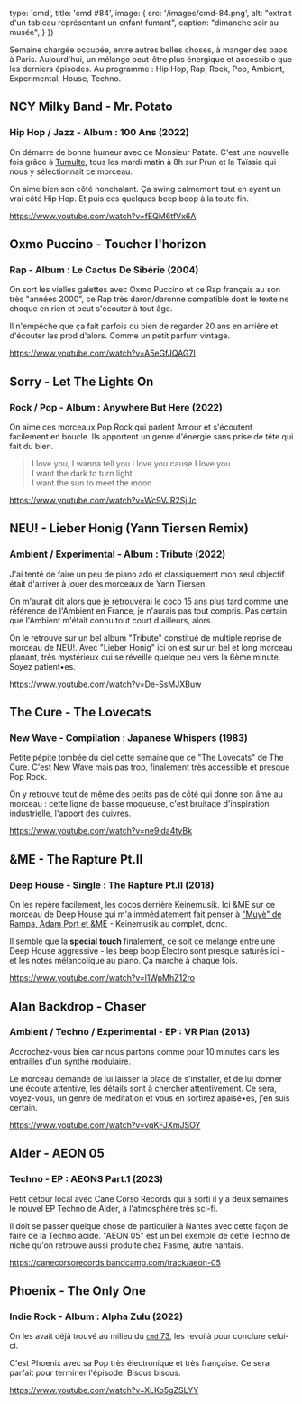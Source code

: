 
  type: 'cmd',
  title: 'cmd #84',
  image: {
    src: '/images/cmd-84.png',
    alt: "extrait d'un tableau représentant un enfant fumant",
    caption: "dimanche soir au musée",
  }
})

Semaine chargée occupée, entre autres belles choses, à manger des baos à Paris. Aujourd'hui, un mélange peut-être plus énergique et accessible que les derniers épisodes. Au programme : Hip Hop, Rap, Rock, Pop, Ambient, Experimental, House, Techno.



## NCY Milky Band - Mr. Potato

### Hip Hop / Jazz - Album : 100 Ans (2022)

On démarre de bonne humeur avec ce Monsieur Patate. C'est une nouvelle fois grâce à [Tumulte](https://www.prun.net/emission/8301-tumulte), tous les mardi matin à 8h sur Prun et la Taïssia qui nous y sélectionnait ce morceau.

On aime bien son côté nonchalant. Ça swing calmement tout en ayant un vrai côté Hip Hop. Et puis ces quelques beep boop à la toute fin.

https://www.youtube.com/watch?v=fEQM6tfVx6A



## Oxmo Puccino - Toucher l'horizon

### Rap - Album : Le Cactus De Sibérie (2004)

On sort les vielles galettes avec Oxmo Puccino et ce Rap français au son très "années 2000", ce Rap très daron/daronne compatible dont le texte ne choque en rien et peut s'écouter à tout âge.

Il n'empêche que ça fait parfois du bien de regarder 20 ans en arrière et d'écouter les prod d'alors. Comme un petit parfum vintage.

https://www.youtube.com/watch?v=A5eGfJQAG7I




## Sorry - Let The Lights On

### Rock / Pop - Album : Anywhere But Here (2022)

On aime ces morceaux Pop Rock qui parlent Amour et s'écoutent facilement en boucle. Ils apportent un genre d'énergie sans prise de tête qui fait du bien.

> I love you, I wanna tell you I love you cause I love you <br/>
> I want the dark to turn light<br/>
> I want the sun to meet the moon<br/>

https://www.youtube.com/watch?v=Wc9VJR2SjJc



## NEU! - Lieber Honig (Yann Tiersen Remix)

### Ambient / Experimental - Album : Tribute (2022)

J'ai tenté de faire un peu de piano ado et classiquement mon seul objectif était d'arriver à jouer des morceaux de Yann Tiersen.

On m'aurait dit alors que je retrouverai le coco 15 ans plus tard comme une référence de l'Ambient en France, je n'aurais pas tout compris. Pas certain que l'Ambient m'était connu tout court d'ailleurs, alors.

On le retrouve sur un bel album "Tribute" constitué de multiple reprise de morceau de NEU!.  Avec "Lieber Honig" ici on est sur un bel et long morceau planant, très mystérieux qui se réveille quelque peu vers la 6ème minute. Soyez patient•es.

https://www.youtube.com/watch?v=De-SsMJXBuw



## The Cure - The Lovecats

### New Wave - Compilation : Japanese Whispers (1983)

Petite pépite tombée du ciel cette semaine que ce "The Lovecats" de The Cure. C'est New Wave mais pas trop, finalement très accessible et presque Pop Rock.

On y retrouve tout de même des petits pas de côté qui donne son âme au morceau : cette ligne de basse moqueuse, c'est bruitage d'inspiration industrielle, l'apport des cuivres.

https://www.youtube.com/watch?v=ne9ida4tyBk



## &ME - The Rapture Pt.II

### Deep House - Single : The Rapture Pt.II (2018)

On les repère facilement, les cocos derrière Keinemusik. Ici &ME sur ce morceau de Deep House qui m'a immédiatement fait penser à ["Muyè" de Rampa, Adam Port et &ME](https://keinemusik.bandcamp.com/track/muy-black-coffee-remix) - Keinemusik au complet, donc.

Il semble que la __special touch__ finalement, ce soit ce mélange entre une Deep House aggressive - les beep boop Electro sont presque saturés ici - et les notes mélancolique au piano. Ça marche à chaque fois.

https://www.youtube.com/watch?v=l1WpMhZ12ro



## Alan Backdrop - Chaser

### Ambient / Techno / Experimental - EP : VR Plan (2013)

Accrochez-vous bien car nous partons comme pour 10 minutes dans les entrailles d'un synthé modulaire.

Le morceau demande de lui laisser la place de s'installer, et de lui donner une écoute attentive, les détails sont à chercher attentivement. Ce sera, voyez-vous, un genre de méditation et vous en sortirez apaisé•es, j'en suis certain.

https://www.youtube.com/watch?v=vqKFJXmJSOY



## Alder - AEON 05

### Techno - EP : AEONS Part​.​1 (2023)

Petit détour local avec Cane Corso Records qui a sorti il y a deux semaines le nouvel EP Techno de Alder, à l'atmosphère très sci-fi.

Il doit se passer quelque chose de particulier à Nantes avec cette façon de faire de la Techno acide. "AEON 05" est un bel exemple de cette Techno de niche qu'on retrouve aussi produite chez Fasme, autre nantais.

https://canecorsorecords.bandcamp.com/track/aeon-05



## Phoenix - The Only One

### Indie Rock - Album : Alpha Zulu (2022)

On les avait déjà trouvé au milieu du [`cmd` 73](https://cmd.wuips.com/post/2022-11-11-cmd-73), les revoilà pour conclure celui-ci.

C'est Phoenix avec sa Pop très électronique et très française. Ce sera parfait pour terminer l'épisode. Bisous bisous.

https://www.youtube.com/watch?v=XLKo5gZSLYY



